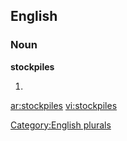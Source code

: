 
==English==

===Noun===
'''stockpiles'''

# {{plural of|[[stockpile]]}}

[[Category:English plurals]]

[[ar:stockpiles]]
[[vi:stockpiles]]